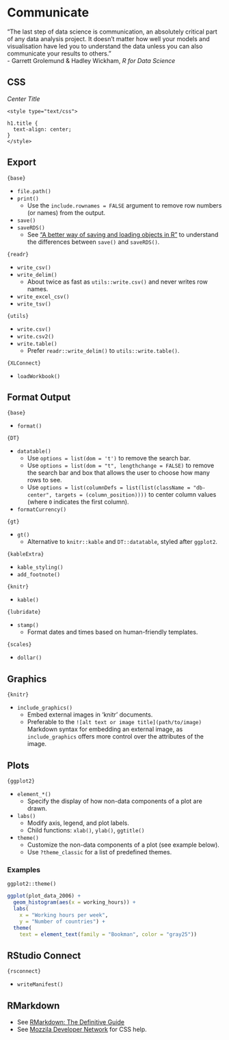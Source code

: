 # Communicate

"The last step of data science is communication, an absolutely critical part of any data analysis project. It doesn't matter how well your models and visualisation have led you to understand the data unless you can also communicate your results to others."  
- Garrett Grolemund & Hadley Wickham, *R for Data Science*

## CSS

*Center Title*

```
<style type="text/css">

h1.title {
  text-align: center;
}
</style>
```

## Export

`{base}`

* `file.path()`
* `print()`
  * Use the `include.rownames = FALSE` argument to remove row numbers (or names) from the output.
* `save()`
* `saveRDS()`
  * See ["A better way of saving and loading objects in R"](https://www.fromthebottomoftheheap.net/2012/04/01/saving-and-loading-r-objects/) to understand the differences between `save()` and `saveRDS()`.

`{readr}`

* `write_csv()`
* `write_delim()`
  * About twice as fast as `utils::write.csv()` and never writes row names.
* `write_excel_csv()`
* `write_tsv()`

`{utils}`

* `write.csv()`
* `write.csv2()`
* `write.table()`
  * Prefer `readr::write_delim()` to `utils::write.table()`.

`{XLConnect}`

* `loadWorkbook()`

## Format Output

`{base}`

* `format()`

`{DT}`

* `datatable()`
  * Use `options = list(dom = 't')` to remove the search bar.
  * Use `options = list(dom = "t", lengthchange = FALSE)` to remove the search bar and box that allows the user to choose how many rows to see.
  * Use `options = list(columnDefs = list(list(className = "db-center", targets = (column_position))))` to center column values (where `0` indicates the first column).
* `formatCurrency()`

`{gt}`

* `gt()`
  * Alternative to `knitr::kable` and `DT::datatable`, styled after `ggplot2`.

`{kableExtra}`

* `kable_styling()`
* `add_footnote()`

`{knitr}`

* `kable()`

`{lubridate}`

* `stamp()`
  * Format dates and times based on human-friendly templates.

`{scales}`

* `dollar()`

## Graphics

`{knitr}`

* `include_graphics()`
  * Embed external images in 'knitr' documents.
  * Preferable to the `![alt text or image title](path/to/image)` Markdown syntax for embedding an external image, as `include_graphics` offers more control over the attributes of the image.

## Plots

`{ggplot2}`

* `element_*()`
  * Specify the display of how non-data components of a plot are drawn.
* `labs()`
  * Modify axis, legend, and plot labels.
  * Child functions: `xlab()`, `ylab()`, `ggtitle()`
* `theme()`
  * Customize the non-data components of a plot (see example below).
  * Use `?theme_classic` for a list of predefined themes.

### Examples

`ggplot2::theme()`

```r
ggplot(plot_data_2006) +
  geom_histogram(aes(x = working_hours)) +
  labs(
    x = "Working hours per week",
    y = "Number of countries") +
  theme(
    text = element_text(family = "Bookman", color = "gray25"))
```
    
## RStudio Connect

`{rsconnect}`

* `writeManifest()`

## RMarkdown

* See [RMarkdown: The Definitive Guide](https://bookdown.org/yihui/rmarkdown/)
* See [Mozzila Developer Network](https://developer.mozilla.org/en-US/docs/Web/CSS/CSS_Selectors) for CSS help.

